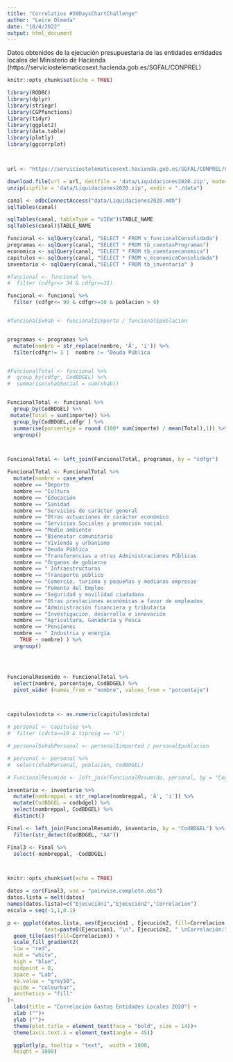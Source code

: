 ---
title: "Correlatios #30DaysChartChallenge"
author: "Leire Olmeda"
date: "10/4/2022"
output: html_document
---

Datos obtenidos de la ejecución presupuestaria de las entidades entidades locales del Ministerio de Hacienda  (https://serviciostelematicosext.hacienda.gob.es/SGFAL/CONPREL) 

```{r datos, include=FALSE}
knitr::opts_chunk$set(echo = TRUE)

library(RODBC)
library(dplyr)
library(stringr)
library(CGPfunctions)
library(tidyr)
library(ggplot2)
library(data.table)
library(plotly)
library(ggcorrplot)



url <- "https://serviciostelematicosext.hacienda.gob.es/SGFAL/CONPREL/Consulta/DescargaFichero?CCAA=&TipoDato=Liquidaciones&Ejercicio=2020&TipoPublicacion=Access"

download.file(url = url, destfile = 'data/Liquidaciones2020.zip', mode='wb')
unzip(zipfile = 'data/Liquidaciones2020.zip', exdir = "./data")

canal <- odbcConnectAccess("data/Liquidaciones2020.mdb") 
sqlTables(canal) 

sqlTables(canal, tableType = "VIEW")$TABLE_NAME 
sqlTables(canal)$TABLE_NAME 

funcional <- sqlQuery(canal, "SELECT * FROM v_funcionalConsolidada")
programas <- sqlQuery(canal, "SELECT * FROM tb_cuentasProgramas")
economica <- sqlQuery(canal, "SELECT * FROM tb_cuentaseconomica")
capitulos <- sqlQuery(canal, "SELECT * FROM v_economicaConsolidada")
inventario <- sqlQuery(canal,"SELECT * FROM tb_inventario" )

#funcional <- funcional %>% 
#  filter (cdfgr<= 34 & cdfgr>=31)

funcional <- funcional %>% 
  filter (cdfgr<= 99 & cdfgr>=10 & poblacion > 0)


#funcional$xhab <- funcional$importe / funcional$poblacion


programas <- programas %>%  
  mutate(nombre = str_replace(nombre, 'Ã­', 'í')) %>% 
  filter(cdfgr!= 1 |  nombre != "Deuda Pública                                                                                                                " )


#FuncionalTotal <- funcional %>% 
#  group_by(cdfgr, CodBDGEL) %>% 
#  summarise(xhabSocial = sum(xhab))


FuncionalTotal <- funcional %>% 
  group_by(CodBDGEL) %>% 
 mutate(Total = sum(importe)) %>% 
  group_by(CodBDGEL,cdfgr ) %>% 
  summarise(porcentaje = round (100* sum(importe) / mean(Total),1)) %>% 
  ungroup()



FuncionalTotal <- left_join(FuncionalTotal, programas, by = "cdfgr")

FuncionalTotal <- FuncionalTotal %>% 
  mutate(nombre = case_when(
  nombre == "Deporte                                                                                                                      "  ~ "Deporte",
  nombre == "Cultura                                                                                                                      "  ~ "Cultura",
  nombre == "Educación                                                                                                                    " ~ "Educación",
  nombre == "Sanidad                                                                                                                      " ~ "Sanidad",
  nombre == "Servicios de carácter general                                                                                                "  ~ "Servicios de carácter general",
  nombre == "Otras actuaciones de carácter económico                                                                                      "  ~ "Otras actuaciones de carácter económico",
  nombre == "Servicios Sociales y promoción social                                                                                        "  ~ "Servicios Sociales y promoción social",
  nombre == "Medio ambiente                                                                                                               "  ~ "Medio ambiente", 
  nombre == "Bienestar comunitario                                                                                                        "  ~ "Bienestar comunitario",
  nombre == "Vivienda y urbanismo                                                                                                         "  ~ "Vivienda y urbanismo",
  nombre == "Deuda Pública                                                                                                                "  ~ "Deuda Pública",  
  nombre == "Transferencias a otras Administraciones Públicas                                                                             "  ~ "Transferencias a otras Administraciones Públicas",
  nombre == "Órganos de gobierno                                                                                                          "  ~ "Órganos de gobierno",
  nombre == " Infraestructuras                                                                                                            "  ~ "Infraestructuras",
  nombre == "Transporte público                                                                                                           "  ~ "Transporte público",
  nombre == "Comercio, turismo y pequeñas y medianas empresas                                                                             "  ~ "Comercio, turismo y pequeñas y medianas empresas",
  nombre == "Fomento del Empleo                                                                                                           "  ~ "Fomento del Empleo",
  nombre == "Seguridad y movilidad ciudadana                                                                                              "  ~ "Seguridad y movilidad ciudadana",
  nombre == "Otras prestaciones económicas a favor de empleados                                                                           "  ~ "Otras prestaciones económicas a favor de empleados",
  nombre == "Administración financiera y tributaria                                                                                       "  ~ "Administración financiera y tributaria",
  nombre == "Investigación, desarrollo e innovación                                                                                       "  ~ "Investigación, desarrollo e innovación",
  nombre == "Agricultura, Ganadería y Pesca                                                                                               "  ~ "Agricultura, Ganadería y Pesca",
  nombre == "Pensiones                                                                                                                    "  ~ "Pensiones",
  nombre == " Industria y energía                                                                                                         "  ~ "Industria y energía",
    TRUE ~ nombre) ) %>% 
  ungroup()




FuncionalResumido <- FuncionalTotal %>%
  select(nombre, porcentaje, CodBDGEL) %>% 
  pivot_wider (names_from = "nombre", values_from = "porcentaje")



capitulos$cdcta <- as.numeric(capitulos$cdcta)

# personal <- capitulos %>% 
#  filter (cdcta==10 & tipreig == "G")

# personal$xhabPersonal <- personal$imported / personal$poblacion

# personal <- personal %>% 
#  select(xhabPersonal, poblacion, CodBDGEL)

# FuncionalResumido <- left_join(FuncionalResumido, personal, by = "CodBDGEL")

inventario <- inventario %>%  
  mutate(nombreppal = str_replace(nombreppal, 'Ã­', 'í')) %>% 
  mutate(CodBDGEL = codbdgel) %>% 
  select(nombreppal, CodBDGEL) %>% 
  distinct()

Final <- left_join(FuncionalResumido, inventario, by = "CodBDGEL") %>% 
  filter(str_detect(CodBDGEL, "AA"))

Final3 <- Final %>% 
  select(-nombreppal, -CodBDGEL)




```


```{r grafico, echo=FALSE, warning=FALSE}
knitr::opts_chunk$set(echo = TRUE)

datos = cor(Final3, use = "pairwise.complete.obs")
datos.lista = melt(datos)
names(datos.lista)=c("Ejecución1","Ejecución2","Correlacion")
escala = seq(-1,1,0.1)

p <- ggplot(datos.lista, aes(Ejecución1 , Ejecución2, fill=Correlacion,
            text=paste0(Ejecución1, "\n", Ejecución2, " \nCorrelación:", round(Correlacion,2)) )) + 
  geom_tile(aes(fill=Correlacion)) + 
  scale_fill_gradient2(
  low = "red",
  mid = "white",
  high = "blue",
  midpoint = 0,
  space = "Lab",
  na.value = "grey50",
  guide = "colourbar",
  aesthetics = "fill"
)+
  labs(title = "Correlación Gastos Entidades Locales 2020") +
  xlab ("")+
  ylab ("")+
  theme(plot.title = element_text(face = "bold", size = 14))+
  theme(axis.text.x = element_text(angle = 45))

  ggplotly(p, tooltip = "text",  width = 1000,
  height = 1000)


  
```